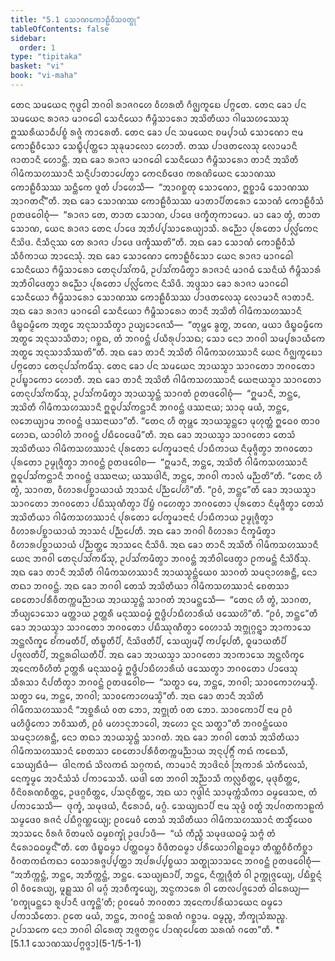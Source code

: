 ```yaml
---
title: "5.1 ᩈᩮᩣᨱᨠᩮᩣᩊᩥᩅᩥᩈᩅᨲ᩠ᨳᩩ"
tableOfContents: false
sidebar:
  order: 1
type: "tipitaka"
basket: "vi"
book: "vi-maha"
---
```



<DynamicBreadcrumb />

<Division number="242" book="vi-maha">

<Paragraph number="1127" book="vi-maha">
ᨲᩮᨶ ᩈᨾᨿᩮᨶ ᨻᩩᨴ᩠ᨵᩮᩤ ᨽᨣᩅᩤ ᩁᩣᨩᨣᩉᩮ ᩅᩥᩉᩁᨲᩥ ᨣᩥᨩ᩠ᨫᨠᩪᨭᩮ ᨸᨻ᩠ᨻᨲᩮ. ᨲᩮᨶ ᨡᩮᩣ ᨸᨶ ᩈᨾᨿᩮᨶ ᩁᩣᨩᩣ ᨾᩣᨣᨵᩮᩤ ᩈᩮᨶᩥᨿᩮᩣ ᨻᩥᨾ᩠ᨻᩥᩈᩣᩁᩮᩣ ᩋᩈᩦᨲᩥᨿᩣ ᨣᩤᨾᩈᩉᩔᩮᩈᩩ ᩍᩔᩁᩥᨿᩣᨵᩥᨸᨧ᩠ᨧᩴ ᩁᨩ᩠ᨩᩴ ᨠᩣᩁᩮᨲᩥ. ᨲᩮᨶ ᨡᩮᩣ ᨸᨶ ᩈᨾᨿᩮᨶ ᨧᨾ᩠ᨸᩣᨿᩴ ᩈᩮᩣᨱᩮᩣ ᨶᩣᨾ ᨠᩮᩣᩊᩥᩅᩥᩈᩮᩣ ᩈᩮᨭ᩠ᨮᩥᨸᩩᨲ᩠ᨲᩮᩣ ᩈᩩᨡᩩᨾᩣᩃᩮᩣ ᩉᩮᩣᨲᩥ. ᨲᩔ ᨸᩣᨴᨲᩃᩮᩈᩩ ᩃᩮᩣᨾᩣᨶᩥ ᨩᩣᨲᩣᨶᩥ ᩉᩮᩣᨶ᩠ᨲᩥ. ᩋᨳ ᨡᩮᩣ ᩁᩣᨩᩣ ᨾᩣᨣᨵᩮᩤ ᩈᩮᨶᩥᨿᩮᩣ ᨻᩥᨾ᩠ᨻᩥᩈᩣᩁᩮᩣ ᨲᩣᨶᩥ ᩋᩈᩦᨲᩥ ᨣᩤᨾᩥᨠᩈᩉᩔᩣᨶᩥ ᩈᨶ᩠ᨶᩥᨸᩣᨲᩣᨸᩮᨲ᩠ᩅᩣ ᨠᩮᨶᨧᩥᨴᩮᩅ ᨠᩁᨱᩦᨿᩮᨶ ᩈᩮᩣᨱᩔ ᨠᩮᩣᩊᩥᩅᩥᩈᩔ ᩈᨶ᩠ᨲᩥᨠᩮ ᨴᩪᨲᩴ ᨸᩣᩉᩮᩈᩥ—  “ᩋᩣᨣᨧ᩠ᨨᨲᩩ ᩈᩮᩣᨱᩮᩣ, ᩍᨧ᩠ᨨᩣᨾᩥ ᩈᩮᩣᨱᩔ ᩋᩣᨣᨲᨶ᩺”ᨲᩥ. ᩋᨳ ᨡᩮᩣ ᩈᩮᩣᨱᩔ ᨠᩮᩣᩊᩥᩅᩥᩈᩔ ᨾᩣᨲᩣᨸᩥᨲᩁᩮᩣ ᩈᩮᩣᨱᩴ ᨠᩮᩣᩊᩥᩅᩥᩈᩴ ᩑᨲᨴᩅᩮᩤᨧᩩᩴ—  “ᩁᩣᨩᩣ ᨲᩮ, ᨲᩣᨲ ᩈᩮᩣᨱ, ᨸᩣᨴᩮ ᨴᨠ᩠ᨡᩥᨲᩩᨠᩣᨾᩮᩣ. ᨾᩣ ᨡᩮᩣ ᨲ᩠ᩅᩴ, ᨲᩣᨲ ᩈᩮᩣᨱ, ᨿᩮᨶ ᩁᩣᨩᩣ ᨲᩮᨶ ᨸᩣᨴᩮ ᩋᨽᩥᨸ᩠ᨸᩈᩣᩁᩮᨿ᩠ᨿᩣᩈᩥ. ᩁᨬ᩠ᨬᩮᩣ ᨸᩩᩁᨲᩮᩣ ᨸᩃᩖᩘᨠᩮᨶ ᨶᩥᩈᩦᨴ. ᨶᩥᩈᩥᨶ᩠ᨶᩔ ᨲᩮ ᩁᩣᨩᩣ ᨸᩣᨴᩮ ᨴᨠ᩠ᨡᩥᩔᨲᩦ”ᨲᩥ. ᩋᨳ ᨡᩮᩣ ᩈᩮᩣᨱᩴ ᨠᩮᩣᩊᩥᩅᩥᩈᩴ ᩈᩥᩅᩥᨠᩣᨿ ᩋᩣᨶᩮᩈᩩᩴ. ᩋᨳ ᨡᩮᩣ ᩈᩮᩣᨱᩮᩣ ᨠᩮᩣᩊᩥᩅᩥᩈᩮᩣ ᨿᩮᨶ ᩁᩣᨩᩣ ᨾᩣᨣᨵᩮᩤ ᩈᩮᨶᩥᨿᩮᩣ ᨻᩥᨾ᩠ᨻᩥᩈᩣᩁᩮᩣ ᨲᩮᨶᩩᨸᩈᩘᨠᨾᩥ, ᩏᨸᩈᩘᨠᨾᩥᨲ᩠ᩅᩣ ᩁᩣᨩᩣᨶᩴ ᨾᩣᨣᨵᩴ ᩈᩮᨶᩥᨿᩴ ᨻᩥᨾ᩠ᨻᩥᩈᩣᩁᩴ ᩋᨽᩥᩅᩤᨴᩮᨲ᩠ᩅᩣ ᩁᨬ᩠ᨬᩮᩣ ᨸᩩᩁᨲᩮᩣ ᨸᩃᩖᩘᨠᩮᨶ ᨶᩥᩈᩦᨴᩥ. ᩋᨴ᩠ᨴᩈᩣ ᨡᩮᩣ ᩁᩣᨩᩣ ᨾᩣᨣᨵᩮᩤ ᩈᩮᨶᩥᨿᩮᩣ ᨻᩥᨾ᩠ᨻᩥᩈᩣᩁᩮᩣ ᩈᩮᩣᨱᩔ ᨠᩮᩣᩊᩥᩅᩥᩈᩔ ᨸᩣᨴᨲᩃᩮᩈᩩ ᩃᩮᩣᨾᩣᨶᩥ ᨩᩣᨲᩣᨶᩥ. ᩋᨳ ᨡᩮᩣ ᩁᩣᨩᩣ ᨾᩣᨣᨵᩮᩤ ᩈᩮᨶᩥᨿᩮᩣ ᨻᩥᨾ᩠ᨻᩥᩈᩣᩁᩮᩣ ᨲᩣᨶᩥ ᩋᩈᩦᨲᩥ ᨣᩤᨾᩥᨠᩈᩉᩔᩣᨶᩥ ᨴᩥᨭ᩠ᨮᨵᨾ᩠ᨾᩥᨠᩮ ᩋᨲ᩠ᨳᩮ ᩋᨶᩩᩈᩣᩈᩥᨲ᩠ᩅᩣ ᩏᨿ᩠ᨿᩮᩣᨩᩮᩈᩥ—  “ᨲᩩᨾ᩠ᩉᩮ ᨡ᩠ᩅᨲ᩠ᨳ, ᨽᨱᩮ, ᨾᨿᩣ ᨴᩥᨭ᩠ᨮᨵᨾ᩠ᨾᩥᨠᩮ ᩋᨲ᩠ᨳᩮ ᩋᨶᩩᩈᩣᩈᩥᨲᩣ; ᨣᨧ᩠ᨨᨳ, ᨲᩴ ᨽᨣᩅᨶ᩠ᨲᩴ ᨸᨿᩥᩁᩩᨸᩣᩈᨳ; ᩈᩮᩣ ᨶᩮᩣ ᨽᨣᩅᩤ ᩈᨾ᩠ᨸᩁᩣᨿᩥᨠᩮ ᩋᨲ᩠ᨳᩮ ᩋᨶᩩᩈᩣᩈᩥᩔᨲᩦ”ᨲᩥ.


</Paragraph>

<Paragraph number="1128" book="vi-maha">
ᩋᨳ ᨡᩮᩣ ᨲᩣᨶᩥ ᩋᩈᩦᨲᩥ ᨣᩤᨾᩥᨠᩈᩉᩔᩣᨶᩥ ᨿᩮᨶ ᨣᩥᨩ᩠ᨫᨠᩪᨭᩮᩣ ᨸᨻ᩠ᨻᨲᩮᩣ ᨲᩮᨶᩩᨸᩈᩘᨠᨾᩥᩴᩈᩩ. ᨲᩮᨶ ᨡᩮᩣ ᨸᨶ ᩈᨾᨿᩮᨶ ᩋᩣᨿᩈ᩠ᨾᩣ ᩈᩣᨣᨲᩮᩣ ᨽᨣᩅᨲᩮᩣ ᩏᨸᨭ᩠ᨮᩣᨠᩮᩣ ᩉᩮᩣᨲᩥ. ᩋᨳ ᨡᩮᩣ ᨲᩣᨶᩥ ᩋᩈᩦᨲᩥ ᨣᩤᨾᩥᨠᩈᩉᩔᩣᨶᩥ ᨿᩮᨶᩣᨿᩈ᩠ᨾᩣ ᩈᩣᨣᨲᩮᩣ ᨲᩮᨶᩩᨸᩈᩘᨠᨾᩥᩴᩈᩩ, ᩏᨸᩈᩘᨠᨾᩥᨲ᩠ᩅᩣ ᩋᩣᨿᩈ᩠ᨾᨶ᩠ᨲᩴ ᩈᩣᨣᨲᩴ ᩑᨲᨴᩅᩮᩤᨧᩩᩴ—  “ᩍᨾᩣᨶᩥ, ᨽᨶ᩠ᨲᩮ, ᩋᩈᩦᨲᩥ ᨣᩤᨾᩥᨠᩈᩉᩔᩣᨶᩥ ᩍᨵᩪᨸᩈᩘᨠᨶ᩠ᨲᩣᨶᩥ ᨽᨣᩅᨶ᩠ᨲᩴ ᨴᩔᨶᩣᨿ; ᩈᩣᨵᩩ ᨾᨿᩴ, ᨽᨶ᩠ᨲᩮ, ᩃᨽᩮᨿ᩠ᨿᩣᨾ ᨽᨣᩅᨶ᩠ᨲᩴ ᨴᩔᨶᩣᨿᩣ”ᨲᩥ. “ᨲᩮᨶ ᩉᩥ ᨲᩩᨾ᩠ᩉᩮ ᩋᩣᨿᩈ᩠ᨾᨶ᩠ᨲᩮᩣ ᨾᩩᩉᩩᨲ᩠ᨲᩴ ᩍᨵᩮᩅ ᨲᩣᩅ ᩉᩮᩣᨳ, ᨿᩣᩅᩤᩉᩴ ᨽᨣᩅᨶ᩠ᨲᩴ ᨸᨭᩥᩅᩮᨴᩮᨾᩦ”ᨲᩥ. ᩋᨳ ᨡᩮᩣ ᩋᩣᨿᩈ᩠ᨾᩣ ᩈᩣᨣᨲᩮᩣ ᨲᩮᩈᩴ ᩋᩈᩦᨲᩥᨿᩣ ᨣᩤᨾᩥᨠᩈᩉᩔᩣᨶᩴ ᨸᩩᩁᨲᩮᩣ ᨸᩮᨠ᩠ᨡᨾᩣᨶᩣᨶᩴ ᨸᩣᨭᩥᨠᩣᨿ ᨶᩥᨾᩩᨩ᩠ᨩᩥᨲ᩠ᩅᩣ ᨽᨣᩅᨲᩮᩣ ᨸᩩᩁᨲᩮᩣ ᩏᨾ᩠ᨾᩩᨩ᩠ᨩᩥᨲ᩠ᩅᩣ ᨽᨣᩅᨶ᩠ᨲᩴ ᩑᨲᨴᩅᩮᩤᨧ—  “ᩍᨾᩣᨶᩥ, ᨽᨶ᩠ᨲᩮ, ᩋᩈᩦᨲᩥ ᨣᩤᨾᩥᨠᩈᩉᩔᩣᨶᩥ ᩍᨵᩪᨸᩈᩘᨠᨶ᩠ᨲᩣᨶᩥ ᨽᨣᩅᨶ᩠ᨲᩴ ᨴᩔᨶᩣᨿ; ᨿᩔᨴᩤᨶᩥ, ᨽᨶ᩠ᨲᩮ, ᨽᨣᩅᩤ ᨠᩣᩃᩴ ᨾᨬ᩠ᨬᨲᩦ”ᨲᩥ. “ᨲᩮᨶ ᩉᩥ ᨲ᩠ᩅᩴ, ᩈᩣᨣᨲ, ᩅᩥᩉᩣᩁᨸᨧ᩠ᨨᩣᨿᩣᨿᩴ ᩋᩣᩈᨶᩴ ᨸᨬ᩠ᨬᨸᩮᩉᩦ”ᨲᩥ. “ᩑᩅᩴ, ᨽᨶ᩠ᨲᩮ”ᨲᩥ ᨡᩮᩣ ᩋᩣᨿᩈ᩠ᨾᩣ ᩈᩣᨣᨲᩮᩣ ᨽᨣᩅᨲᩮᩣ ᨸᨭᩥᩔᩩᨱᩥᨲ᩠ᩅᩣ ᨸᩦᨮᩴ ᨣᩉᩮᨲ᩠ᩅᩣ ᨽᨣᩅᨲᩮᩣ ᨸᩩᩁᨲᩮᩣ ᨶᩥᨾᩩᨩ᩠ᨩᩥᨲ᩠ᩅᩣ ᨲᩮᩈᩴ ᩋᩈᩦᨲᩥᨿᩣ ᨣᩤᨾᩥᨠᩈᩉᩔᩣᨶᩴ ᨸᩩᩁᨲᩮᩣ ᨸᩮᨠ᩠ᨡᨾᩣᨶᩣᨶᩴ ᨸᩣᨭᩥᨠᩣᨿ ᩏᨾ᩠ᨾᩩᨩ᩠ᨩᩥᨲ᩠ᩅᩣ ᩅᩥᩉᩣᩁᨸᨧ᩠ᨨᩣᨿᩣᨿᩴ ᩋᩣᩈᨶᩴ ᨸᨬ᩠ᨬᨸᩮᨲᩥ. ᩋᨳ ᨡᩮᩣ ᨽᨣᩅᩤ ᩅᩥᩉᩣᩁᩣ ᨶᩥᨠ᩠ᨡᨾᩥᨲ᩠ᩅᩣ ᩅᩥᩉᩣᩁᨸᨧ᩠ᨨᩣᨿᩣᨿᩴ ᨸᨬ᩠ᨬᨲ᩠ᨲᩮ ᩋᩣᩈᨶᩮ ᨶᩥᩈᩦᨴᩥ. ᩋᨳ ᨡᩮᩣ ᨲᩣᨶᩥ ᩋᩈᩦᨲᩥ ᨣᩤᨾᩥᨠᩈᩉᩔᩣᨶᩥ ᨿᩮᨶ ᨽᨣᩅᩤ ᨲᩮᨶᩩᨸᩈᩘᨠᨾᩥᩴᩈᩩ, ᩏᨸᩈᩘᨠᨾᩥᨲ᩠ᩅᩣ ᨽᨣᩅᨶ᩠ᨲᩴ ᩋᨽᩥᩅᩤᨴᩮᨲ᩠ᩅᩣ ᩑᨠᨾᨶ᩠ᨲᩴ ᨶᩥᩈᩦᨴᩥᩴᩈᩩ. ᩋᨳ ᨡᩮᩣ ᨲᩣᨶᩥ ᩋᩈᩦᨲᩥ ᨣᩤᨾᩥᨠᩈᩉᩔᩣᨶᩥ ᩋᩣᨿᩈ᩠ᨾᨶ᩠ᨲᩴᨿᩮᩅ ᩈᩣᨣᨲᩴ ᩈᨾᨶ᩠ᨶᩣᩉᩁᨶ᩠ᨲᩥ, ᨶᩮᩣ ᨲᨳᩣ ᨽᨣᩅᨶ᩠ᨲᩴ. ᩋᨳ ᨡᩮᩣ ᨽᨣᩅᩤ ᨲᩮᩈᩴ ᩋᩈᩦᨲᩥᨿᩣ ᨣᩤᨾᩥᨠᩈᩉᩔᩣᨶᩴ ᨧᩮᨲᩈᩣ ᨧᩮᨲᩮᩣᨸᩁᩥᩅᩥᨲᨠ᩠ᨠᨾᨬ᩠ᨬᩣᨿ ᩋᩣᨿᩈ᩠ᨾᨶ᩠ᨲᩴ ᩈᩣᨣᨲᩴ ᩋᩣᨾᨶ᩠ᨲᩮᩈᩥ—  “ᨲᩮᨶ ᩉᩥ ᨲ᩠ᩅᩴ, ᩈᩣᨣᨲ, ᨽᩥᨿ᩠ᨿᩮᩣᩈᩮᩣ ᨾᨲ᩠ᨲᩣᨿ ᩏᨲ᩠ᨲᩁᩥ ᨾᨶᩩᩔᨵᨾ᩠ᨾᩴ ᩍᨴ᩠ᨵᩥᨸᩣᨭᩥᩉᩣᩁᩥᨿᩴ ᨴᩔᩮᩉᩦ”ᨲᩥ. “ᩑᩅᩴ, ᨽᨶ᩠ᨲᩮ”ᨲᩥ ᨡᩮᩣ ᩋᩣᨿᩈ᩠ᨾᩣ ᩈᩣᨣᨲᩮᩣ ᨽᨣᩅᨲᩮᩣ ᨸᨭᩥᩔᩩᨱᩥᨲ᩠ᩅᩣ ᩅᩮᩉᩣᩈᩴ ᩋᨻ᩠ᨽᩩᨣ᩠ᨣᨶ᩠ᨲ᩠ᩅᩣ ᩋᩣᨠᩣᩈᩮ ᩋᨶ᩠ᨲᩃᩥᨠ᩠ᨡᩮ ᨧᩘᨠᨾᨲᩥᨸᩥ, ᨲᩥᨭ᩠ᨮᨲᩥᨸᩥ, ᨶᩥᩈᩦᨴᨲᩥᨸᩥ, ᩈᩮᨿ᩠ᨿᨾ᩠ᨸᩥ ᨠᨸ᩠ᨸᩮᨲᩥ, ᨵᩪᨾᩣᨿᨲᩥᨸᩥ ᨸᨩ᩠ᨩᩃᨲᩥᨸᩥ, ᩋᨶ᩠ᨲᩁᨵᩤᨿᨲᩥᨸᩥ. ᩋᨳ ᨡᩮᩣ ᩋᩣᨿᩈ᩠ᨾᩣ ᩈᩣᨣᨲᩮᩣ ᩋᩣᨠᩣᩈᩮ ᩋᨶ᩠ᨲᩃᩥᨠ᩠ᨡᩮ ᩋᨶᩮᨠᩅᩥᩉᩥᨲᩴ ᩏᨲ᩠ᨲᩁᩥ ᨾᨶᩩᩔᨵᨾ᩠ᨾᩴ ᩍᨴ᩠ᨵᩥᨸᩣᨭᩥᩉᩣᩁᩥᨿᩴ ᨴᩔᩮᨲ᩠ᩅᩣ ᨽᨣᩅᨲᩮᩣ ᨸᩣᨴᩮᩈᩩ ᩈᩥᩁᩈᩣ ᨶᩥᨸᨲᩥᨲ᩠ᩅᩣ ᨽᨣᩅᨶ᩠ᨲᩴ ᩑᨲᨴᩅᩮᩤᨧ—  “ᩈᨲ᩠ᨳᩣ ᨾᩮ, ᨽᨶ᩠ᨲᩮ, ᨽᨣᩅᩤ; ᩈᩣᩅᨠᩮᩣᩉᨾᩈ᩠ᨾᩥ. ᩈᨲ᩠ᨳᩣ ᨾᩮ, ᨽᨶ᩠ᨲᩮ, ᨽᨣᩅᩤ; ᩈᩣᩅᨠᩮᩣᩉᨾᩈ᩠ᨾᩦ”ᨲᩥ. ᩋᨳ ᨡᩮᩣ ᨲᩣᨶᩥ ᩋᩈᩦᨲᩥ ᨣᩤᨾᩥᨠᩈᩉᩔᩣᨶᩥ “ᩋᨧ᩠ᨨᩁᩥᨿᩴ ᩅᨲ ᨽᩮᩣ, ᩋᨻ᩠ᨽᩩᨲᩴ ᩅᨲ ᨽᩮᩣ. ᩈᩣᩅᨠᩮᩣᨸᩥ ᨶᩣᨾ ᩑᩅᩴ ᨾᩉᩥᨴ᩠ᨵᩥᨠᩮᩣ ᨽᩅᩥᩔᨲᩥ, ᩑᩅᩴ ᨾᩉᩣᨶᩩᨽᩣᩅᩮᩤ, ᩋᩉᩮᩣ ᨶᩪᨶ ᩈᨲ᩠ᨳᩣ”ᨲᩥ ᨽᨣᩅᨶ᩠ᨲᩴᨿᩮᩅ ᩈᨾᨶ᩠ᨶᩣᩉᩁᨶ᩠ᨲᩥ, ᨶᩮᩣ ᨲᨳᩣ ᩋᩣᨿᩈ᩠ᨾᨶ᩠ᨲᩴ ᩈᩣᨣᨲᩴ.


</Paragraph>

<Paragraph number="1129" book="vi-maha">
ᩋᨳ ᨡᩮᩣ ᨽᨣᩅᩤ ᨲᩮᩈᩴ ᩋᩈᩦᨲᩥᨿᩣ ᨣᩤᨾᩥᨠᩈᩉᩔᩣᨶᩴ ᨧᩮᨲᩈᩣ ᨧᩮᨲᩮᩣᨸᩁᩥᩅᩥᨲᨠ᩠ᨠᨾᨬ᩠ᨬᩣᨿ ᩋᨶᩩᨸᩩᨻ᩠ᨻᩥᩴ ᨠᨳᩴ ᨠᨳᩮᩈᩥ, ᩈᩮᨿ᩠ᨿᨳᩥᨴᩴ—  ᨴᩤᨶᨠᨳᩴ ᩈᩦᩃᨠᨳᩴ ᩈᨣ᩠ᨣᨠᨳᩴ, ᨠᩣᨾᩣᨶᩴ ᩋᩣᨴᩦᨶᩅᩴ ᩒᨠᩣᩁᩴ ᩈᩴᨠᩥᩃᩮᩈᩴ, ᨶᩮᨠ᩠ᨡᨾ᩠ᨾᩮ ᩋᩣᨶᩥᩈᩴᩈᩴ ᨸᨠᩣᩈᩮᩈᩥ. ᨿᨴᩤ ᨲᩮ ᨽᨣᩅᩤ ᩋᨬ᩠ᨬᩣᩈᩥ ᨠᩃᩖᨧᩥᨲ᩠ᨲᩮ, ᨾᩩᨴᩩᨧᩥᨲ᩠ᨲᩮ, ᩅᩥᨶᩦᩅᩁᨱᨧᩥᨲ᩠ᨲᩮ, ᩏᨴᨣ᩠ᨣᨧᩥᨲ᩠ᨲᩮ, ᨸᩈᨶ᩠ᨶᨧᩥᨲ᩠ᨲᩮ, ᩋᨳ ᨿᩣ ᨻᩩᨴ᩠ᨵᩤᨶᩴ ᩈᩣᨾᩩᨠ᩠ᨠᩴᩈᩥᨠᩣ ᨵᨾ᩠ᨾᨴᩮᩈᨶᩣ, ᨲᩴ ᨸᨠᩣᩈᩮᩈᩥ—  ᨴᩩᨠ᩠ᨡᩴ, ᩈᨾᩩᨴᨿᩴ, ᨶᩥᩁᩮᩣᨵᩴ, ᨾᨣ᩠ᨣᩴ. ᩈᩮᨿ᩠ᨿᨳᩣᨸᩥ ᨶᩣᨾ ᩈᩩᨴ᩠ᨵᩴ ᩅᨲ᩠ᨳᩴ ᩋᨸᨣᨲᨠᩣᩊᨠᩴ ᩈᨾ᩠ᨾᨴᩮᩅ ᩁᨩᨶᩴ ᨸᨭᩥᨣ᩠ᨣᨱ᩠ᩉᩮᨿ᩠ᨿ; ᩑᩅᨾᩮᩅᩴ ᨲᩮᩈᩴ ᩋᩈᩦᨲᩥᨿᩣ ᨣᩤᨾᩥᨠᩈᩉᩔᩣᨶᩴ ᨲᩈ᩠ᨾᩥᩴᨿᩮᩅ ᩋᩣᩈᨶᩮ ᩅᩥᩁᨩᩴ ᩅᩦᨲᨾᩃᩴ ᨵᨾ᩠ᨾᨧᨠ᩠ᨡᩩᩴ ᩏᨴᨸᩣᨴᩥ—  “ᨿᩴ ᨠᩥᨬ᩠ᨧᩥ ᩈᨾᩩᨴᨿᨵᨾ᩠ᨾᩴ ᩈᨻ᩠ᨻᩴ ᨲᩴ ᨶᩥᩁᩮᩣᨵᨵᨾ᩠ᨾᨶ᩺”ᨲᩥ. ᨲᩮ ᨴᩥᨭ᩠ᨮᨵᨾ᩠ᨾᩣ ᨸᨲ᩠ᨲᨵᨾ᩠ᨾᩣ ᩅᩥᨴᩥᨲᨵᨾ᩠ᨾᩣ ᨸᩁᩥᨿᩮᩣᨣᩤᩊ᩠ᩉᨵᨾ᩠ᨾᩣ ᨲᩥᨱ᩠ᨱᩅᩥᨧᩥᨠᩥᨧ᩠ᨨᩣ ᩅᩥᨣᨲᨠᨳᩴᨠᨳᩣ ᩅᩮᩈᩣᩁᨩ᩠ᨩᨸ᩠ᨸᨲ᩠ᨲᩣ ᩋᨸᩁᨸ᩠ᨸᨧ᩠ᨧᨿᩣ ᩈᨲ᩠ᨳᩩᩈᩣᩈᨶᩮ ᨽᨣᩅᨶ᩠ᨲᩴ ᩑᨲᨴᩅᩮᩤᨧᩩᩴ—  “ᩋᨽᩥᨠ᩠ᨠᨶ᩠ᨲᩴ, ᨽᨶ᩠ᨲᩮ, ᩋᨽᩥᨠ᩠ᨠᨶ᩠ᨲᩴ, ᨽᨶ᩠ᨲᩮ. ᩈᩮᨿ᩠ᨿᨳᩣᨸᩥ, ᨽᨶ᩠ᨲᩮ, ᨶᩥᨠ᩠ᨠᩩᨩ᩠ᨩᩥᨲᩴ ᩅᩤ ᩏᨠ᩠ᨠᩩᨩ᩠ᨩᩮᨿ᩠ᨿ, ᨸᨭᩥᨧ᩠ᨨᨶ᩠ᨶᩴ ᩅᩤ ᩅᩥᩅᩁᩮᨿ᩠ᨿ, ᨾᩪᩊ᩠ᩉᩔ ᩅᩤ ᨾᨣ᩠ᨣᩴ ᩋᩣᨧᩥᨠ᩠ᨡᩮᨿ᩠ᨿ, ᩋᨶ᩠ᨵᨠᩣᩁᩮ ᩅᩤ ᨲᩮᩃᨸᨩ᩠ᨩᩮᩣᨲᩴ ᨵᩤᩁᩮᨿ᩠ᨿ—  ‘ᨧᨠ᩠ᨡᩩᨾᨶ᩠ᨲᩮᩣ ᩁᩪᨸᩣᨶᩥ ᨴᨠ᩠ᨡᨶ᩠ᨲᩦ’ᨲᩥ; ᩑᩅᨾᩮᩅᩴ ᨽᨣᩅᨲᩣ ᩋᨶᩮᨠᨸᩁᩥᨿᩣᨿᩮᨶ ᨵᨾ᩠ᨾᩮᩣ ᨸᨠᩣᩈᩥᨲᩮᩣ. ᩑᨲᩮ ᨾᨿᩴ, ᨽᨶ᩠ᨲᩮ, ᨽᨣᩅᨶ᩠ᨲᩴ ᩈᩁᨱᩴ ᨣᨧ᩠ᨨᩣᨾ. ᨵᨾ᩠ᨾᨬ᩠ᨧ, ᨽᩥᨠ᩠ᨡᩩᩈᩴᨥᨬ᩠ᨧ. ᩏᨸᩣᩈᨠᩮ ᨶᩮᩣ ᨽᨣᩅᩤ ᨵᩤᩁᩮᨲᩩ ᩋᨩ᩠ᨩᨲᨣ᩠ᨣᩮ ᨸᩣᨱᩩᨸᩮᨲᩮ ᩈᩁᨱᩴ ᨣᨲᩮ”ᨲᩥ.

</Paragraph>
</Division>

<TableOfContents book="vi-maha" section="5.1">
* [5.1.1 ᩈᩮᩣᨱᩔᨸᨻ᩠ᨻᨩ᩠ᨩᩣ](5-1/5-1-1)
</TableOfContents>